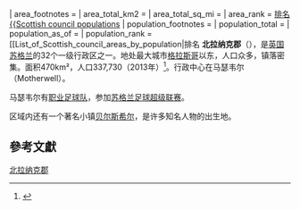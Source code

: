 {{Infobox settlement
<!-- See Template:Infobox settlement for additional fields and descriptions -->
| name                    = 北拉纳克郡<br/>''{{lang|sco|North Lanrikshire}}''<br/>''{{lang|gd|Siorrachd Lannraig a Tuath}}''
| official_name           =
| native_name             = <!-- if different from the English name -->
| native_name_lang        = <!-- ISO 639-2 code e.g. "fr" for French. If more than one, use {{lang}} instead -->
| other_name              =
| image_skyline           = [[File:North_Lanarkshire_in_Scotland.svg|250px]]
| image_flag              = 
| image_shield            = <!-- 檔案不存在 North lanarkshire arms.jpg ，可從英文維基百科取得 -->
| image_blank_emblem      = <!-- 檔案不存在 northlanarkshirelogo.png ，可從英文維基百科取得 -->
| blank_emblem_type       = 
| image_map               = 
| map_caption             = 
| coordinates = {{coord|55.829|N|3.922|W|type:adm2nd_region:GB|format=dms|display=inline,title}}
| seat_type               = 行政中心
| seat                    = [[馬瑟威爾|馬瑟威爾]]
| government_footnotes    = <!-- for references: use <ref> tags -->
| governing_body          = North Lanarkshire Council
| leader_title            = 执政
| leader_name             = [[苏格兰工党|工党]] minority (council [[No_overall_control|NOC]])  <!-- North Lanarkshire -->
| leader_title1           =  英国国会议员
| leader_name1            = * [[Hugh_Gaffney|Hugh Gaffney]] ([[工党_(英国)|工党]], [[寇特布里奇、克里斯頓和貝爾斯希爾_(英國國會選區)|寇特布里奇、克里斯頓和貝爾斯希爾]])
* [[Marion_Fellows|Marion Fellows]] ([[苏格兰民族党|SNP]], [[馬瑟韋爾和威蕭_(英國國會選區)|馬瑟韋爾和威蕭]])
* [[尼爾·格雷|尼爾·格雷]] ([[苏格兰民族党|SNP]], [[艾迪爾與蕭特_(英國國會選區)|艾迪爾與蕭特]])
* [[斯圖爾德·麥克唐納|斯圖爾德·麥克唐納]] ([[苏格兰民族党|民族党]], [[堪伯諾爾德、基爾塞斯和東柯金蒂洛赫_(英國國會選區)|堪伯諾爾德、基爾塞斯和東柯金蒂洛赫]])
| leader_title2           =  苏格兰议会议员
| leader_name2            = * [[Jamie_Hepburn|Jamie Hepburn]] ([[苏格兰民族党|民族党]], [[Cumbernauld_and_Kilsyth|Cumbernauld and Kilsyth]])
* [[Richard_Lyle|Richard Lyle]] ([[苏格兰民族党|民族党]], [[Uddingston_and_Bellshill_(Scottish_Parliament_constituency)|Uddingston and Bellshill]])
* [[Alex_Neil_(politician)|Alex Neil]] ([[苏格兰民族党|民族党]], [[Airdrie_and_Shotts_(Scottish_Parliament_constituency)|Airdrie and Shotts]])
* [[Clare_Adamson|Clare Adamson]] ([[苏格兰民族党|民族党]], [[Motherwell_and_Wishaw_(Scottish_Parliament_constituency)|Motherwell and Wishaw]])
* [[Fulton_MacGregor|Fulton MacGregor]] ([[苏格兰民族党|民族党]], [[Coatbridge_and_Chryston_(Scottish_Parliament_constituency)|Coatbridge and Chryston]])
| unit_pref               = {{#if:  | {{{unit_pref}}} | Imperial }}
| area_footnotes          = <!-- for references: use <ref> tags -->
| area_total_km2          = {{Scottish council populations|ARE=S12000044}} 
| area_total_sq_mi        = 
| area_rank               = [[List_of_Scottish_council_areas_by_area|排名{{Scottish council populations]]
| population_footnotes    = <!-- for references: use <ref> tags -->
| population_total        = {{Scottish council populations|POP=S12000044 }}
| population_as_of        = {{United Kingdom statistics year|Scotland}}
| population_rank         = [[List_of_Scottish_council_areas_by_population|排名{{Scottish council populations]]
| population_density_km2  = {{Str number/trim|{{formatnum:{{Scottish council populations|DEN=S12000044 }}|R}} }}
| population_density_sq_mi= 
| area_code_type          = [[ONS編碼系統|ONS編碼]]
| area_code               = S12000044
| iso_code                = GB-NLK
| website                 = {{URL|http://www.northlanarkshire.gov.uk/}}
| footnotes               = 
}}
'''北拉纳克郡'''（{{lang-en|North Lanarkshire}}），是[[英国|英国]][[苏格兰|苏格兰]]的32个一级行政区之一。地处最大城市[[格拉斯哥|格拉斯哥]]以东，人口众多，镇落密集。面积470km²，人口337,730（2013年）<ref>{{cite web|url=http://www.gro-scotland.gov.uk/files2/stats/population-estimates/mid-2013/mid-2013-pop-est.pdf|title=Table 2: Estimated population by sex, single year of age and administrative area, mid-2013|publisher=www.gro-scotland.gov.uk/statistics/theme/population/estimates/mid-year/mid-2013/index.html|accessdate=26 June 2014|deadurl=yes|archiveurl=https://web.archive.org/web/20140717111547/http://www.gro-scotland.gov.uk/files2/stats/population-estimates/mid-2013/mid-2013-pop-est.pdf|archivedate=2014年7月17日}}</ref>。行政中心在马瑟韦尔（Motherwell）。

马瑟韦尔有[[马瑟韦尔足球俱乐部|职业足球队]]，参加[[苏格兰足球超级联赛|苏格兰足球超级联赛]]。

区域内还有一个著名小镇[[贝尔斯希尔|贝尔斯希尔]]，是许多知名人物的出生地。

== 參考文獻 ==
{{reflist}}

{{英国行政区划}}
{{ScottishCouncilAreas}}

[[Category:北拉纳克郡|]]